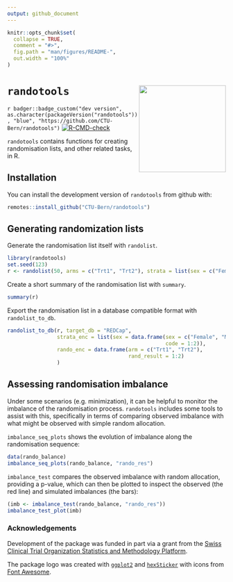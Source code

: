 ```yaml
---
output: github_document
---
```


<!-- README.md is generated from README.Rmd. Please edit that file -->

```r
knitr::opts_chunk$set(
  collapse = TRUE,
  comment = "#>",
  fig.path = "man/figures/README-",
  out.width = "100%"
)
```

# `randotools` <img src='man/figures/logo.png' align="right" width="200">

<!-- badges: start -->

`r badger::badge_custom("dev version", as.character(packageVersion("randotools")), "blue", "https://github.com/CTU-Bern/randotools")`
[![R-CMD-check](https://github.com/CTU-Bern/randotools/workflows/R-CMD-check/badge.svg)](https://github.com/CTU-Bern/randotools/actions)

<!-- badges: end -->

`randotools` contains functions for creating randomisation lists, and other related tasks, in R.

## Installation

You can install the development version of `randotools` from github with:

<!-- install.packages("randotools") -->

``` r
remotes::install_github("CTU-Bern/randotools")
```

<!-- Or from CTU Bern's package universe -->

<!-- ``` r -->
<!-- install.packages("randotools", repos = c('https://ctu-bern.r-universe.dev', 'https://cloud.r-project.org')) -->
<!-- ``` -->

## Generating randomization lists

Generate the randomisation list itself with `randolist`.

```r
library(randotools)
set.seed(123)
r <- randolist(50, arms = c("Trt1", "Trt2"), strata = list(sex = c("Female", "Male")))
```

Create a short summary of the randomisation list with `summary`.

```r
summary(r)
```

Export the randomisation list in a database compatible format with `randolist_to_db`.

```r
randolist_to_db(r, target_db = "REDCap",
                strata_enc = list(sex = data.frame(sex = c("Female", "Male"),
                                                   code = 1:2)),
                rando_enc = data.frame(arm = c("Trt1", "Trt2"),
                                       rand_result = 1:2)
                )
```

## Assessing randomisation imbalance

Under some scenarios (e.g. minimization), it can be helpful to monitor the imbalance of the randomisation process. `randotools` includes some tools to assist with this, specifically in terms of comparing observed imbalance with what might be observed with simple random allocation.

`imbalance_seq_plots` shows the evolution of imbalance along the randomisation sequence:

```r
data(rando_balance)
imbalance_seq_plots(rando_balance, "rando_res")
```

`imbalance_test` compares the observed imbalance with random allocation, providing a p-value, which can then be plotted to inspect the observed (the red line) and simulated imbalances (the bars):

```r
(imb <- imbalance_test(rando_balance, "rando_res"))
imbalance_test_plot(imb)
```

### Acknowledgements

Development of the package was funded in part via a grant from the [Swiss Clinical Trial Organization Statistics and Methodology Platform](https://www.sctoplatforms.ch/en/scto-platforms/statistics-methodology-5.html).

The package logo was created with [`ggplot2`](https://ggplot2.tidyverse.org/) and [`hexSticker`](https://github.com/GuangchuangYu/hexSticker) with icons from [Font Awesome](https://fontawesome.com/).
